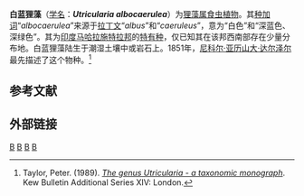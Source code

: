 {{noteTA
|G1=Carnivorous Plant
}}
{{Speciesbox 
| taxon = Utricularia albocaerulea
| authority = [[尼科尔·亚历山大·达尔泽尔|Dalzell]]
| status = VU
| status_system = iucn3.1
}}
'''白蓝狸藻'''（[[学名|学名]]：'''''Utricularia albocaerulea'''''）为[[狸藻属|狸藻属]][[食虫植物|食虫植物]]。其[[种加词|种加词]]“''albocaerulea''”来源于[[拉丁文|拉丁文]]“''albus''”和“''caeruleus''”，意为“白色”和“深蓝色、深绿色”。其为[[印度|印度]][[马哈拉施特拉邦|马哈拉施特拉邦]]的[[特有种|特有种]]，仅已知其在该邦西南部存在少量分布地。白蓝狸藻陆生于潮湿土壤中或岩石上。1851年，[[尼科尔·亚历山大·达尔泽尔|尼科尔·亚历山大·达尔泽尔]]{{small|（Nicol Alexander Dalzell）}}最先描述了这个物种。<ref name="Taylor 1989">Taylor, Peter. (1989). ''[[狸藻属——分类学专著|The genus Utricularia - a taxonomic monograph]]''. Kew Bulletin Additional Series XIV: London.</ref>

== 参考文献 ==
{{reflist}}

== 外部链接 ==
{{refbegin|2}}
{{commons-inline|Utricularia albocaerulea|白蓝狸藻}}
{{wikispecies-inline|Utricularia albocaerulea|白蓝狸藻}}
{{refend}}

{{Utricularia}}
{{Taxonbar|from=Q293277}}

[[Category:亚洲食虫植物|B]]
[[Category:印度植物|B]]
[[Category:狸藻属|B]]
[[Category:蚌实狸藻组|B]]


{{狸藻属小作品}}